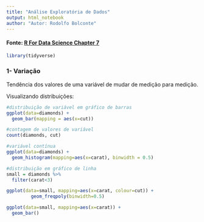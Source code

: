 ```yaml
---
title: "Análise Exploratória de Dados"
output: html_notebook
author: "Autor: Rodolfo Bolconte"
---
```

#### Fonte: [R For Data Science Chapter 7](https://r4ds.had.co.nz/exploratory-data-analysis.html)

```r
library(tidyverse)
```


### 1- Variação

Tendência dos valores de uma variável de mudar de medição para medição.

Visualizando distribuições:
```r
#distribuição de variável em gráfico de barras
ggplot(data=diamonds) +
  geom_bar(mapping = aes(x=cut))

#contagem de valores de variável
count(diamonds, cut)

#variável contínua
ggplot(data=diamonds) +
  geom_histogram(mapping=aes(x=carat), binwidth = 0.5)

#distribuição em gráfico de linha
small = diamonds %>% 
  filter(carat<3)

ggplot(data=small, mapping=aes(x=carat, colour=cut)) +
         geom_freqpoly(binwidth=0.5)

ggplot(data=small, mapping=aes(x=carat)) +
  geom_bar()
```


